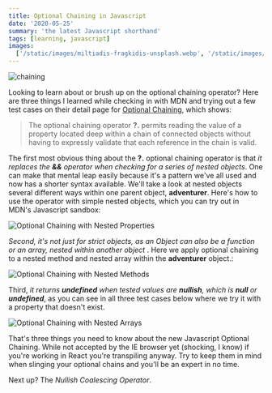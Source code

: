 ```yaml
---
title: Optional Chaining in Javascript
date: '2020-05-25'
summary: 'the latest Javascript shorthand'
tags: [learning, javascript]
images:
  ['/static/images/miltiadis-fragkidis-unsplash.webp', '/static/images/twitter-social-card.png']
---
```


![chaining](/static/images/miltiadis-fragkidis-unsplash.webp)

Looking to learn about or brush up on the optional chaining operator? Here are three things I learned while checking in with MDN and trying out a few test cases on their detail page for <a href="https://developer.mozilla.org/en-US/docs/Web/JavaScript/Reference/Operators/Optional_chaining">Optional Chaining</a>, which shows:

> The optional chaining operator <b>?.</b> permits reading the value of a property located deep within a chain of connected objects without
> having to expressly validate that each reference in the chain is valid.

The first most obvious thing about the <b>?.</b> optional chaining operator is that <i>it replaces the <b>&&</b> operator when checking for a series of nested objects</i>. One can make that mental leap easily because it's a pattern we've all used and now has a shorter syntax available. We'll take a look at nested objects several different ways within one parent object, <b>adventurer</b>. Here's how to use the operator with simple nested objects, which you can try out in MDN's Javascript sandbox:

![Optional Chaining with Nested Properties](/static/images/chaining-code.png)

<i>
  Second, it's not just for strict objects, as an Object can also be a function or an array, nested
  within another object
</i>
. Here we apply optional chaining to a nested method and nested array within the <b>adventurer</b> object.:

![Optional Chaining with Nested Methods](/static/images/chaining-code2.png)

Third, <i>it returns <b>undefined</b> when tested values are <b>nullish</b>, which is <b>null</b> or <b>undefined</b></i>, as you can see in all three test cases below where we try it with a property that doesn't exist.

![Optional Chaining with Nested Arrays](/static/images/chaining-code3.png)

That's three things you need to know about the new Javascript Optional Chaining. While not accepted by the IE browser yet (shocking, I know) if you're working in React you're transpiling anyway. Try to keep them in mind when slinging your optional chains and you'll be an expert in no time.

Next up? The <i>Nullish Coalescing Operator</i>.
